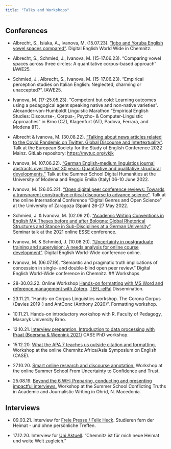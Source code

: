 ```yaml
---
title: "Talks and Workshops"
---
```


## Conferences

- Albrecht, S., Isiaka, A., Ivanova, M. (15.07.23). <a href="https://tuc.cloud/index.php/s/2dJMWmZCooa29gr" target="_blank">"Igbo and Yoruba English vowel spaces compared"</a>. Digital English World Wide in Chemnitz.

- Albrecht, S., Schmied, J., Ivanova, M. (15-17.06.23). "Comparing vowel spaces across three circles: A quantitative corpus-based approach" IAWE25.

- Schmied, J., Albrecht, S., Ivanova, M. (15-17.06.23). "Empirical perception studies on Italian English: Neglected, charming or unaccepted?". IAWE25.

- Ivanova, M. (17-25.05.23). "Competent but cold: Learning outcomes using a pedagogical agent speaking native and non-native varieties". Alexander-von-Humboldt Linguistic Marathon "Empirical English Studies: Discourse-, Corpus-, Psycho- & Computer-Linguistic Approaches" in Brno (CZ), Klagenfurt (AT), Padova, Ferrara, and Modena (IT).

- Albrecht & Ivanova, M. (30.08.22). <a href="https://tuc.cloud/index.php/s/AsrfXfmrxRiCHWK" target="_blank">"Talking about news articles related to the Covid Pandemic on Twitter. Global Discourse and Intertextuality"</a>. Talk at the European Society for the Study of English Conference 2022 Mainz. GitLab repository: <a href="https://mytuc.org/vkjk" target="_blank">https://mytuc.org/vkjk</a>

- Ivanova, M. (07.06.22). <a href="https://tuc.cloud/index.php/s/pxQeBZi3FStH8Ts" target="_blank">"German English-medium linguistics journal abstracts over the last 30 years: Quantitative and qualitative structural developments."</a> Talk at the Summer School Digital Humanities at the University of Modena and Reggio Emilia (Italy) 06-10 June 2022.

- Ivanova, M. (26.05.22). <a href="https://tuc.cloud/index.php/s/6RqXp8xbTty3gPP" target="_blank">"Open digital peer conference reviews: Towards a transparent constructive critical discourse to advance science"</a>. Talk at the online International Conference “Digital Genres and Open Science” at the University of Zaragoza (Spain) 26-27 May 2022.

- Schmied, J. & Ivanova, M. (02.09.21). <a href="https://tuc.cloud/index.php/s/gXmiikLmTz8Jn7t" target="_blank">"Academic Writing Conventions in English MA Theses before and after Bologna: Global Rhetorical Structures and Stance in Sub-Disciplines at a German University"</a>. Seminar talk at the 2021 online ESSE conference.

- Ivanova, M. & Schmied, J. (10.08.20). <a href="https://tuc.cloud/index.php/s/m52AtZEsi3p4jcW" target="_blank">"Uncertainty in postgraduate training and supervision: A needs analysis for online course development"</a>. Digital English World-Wide conference online.

- Ivanova, M. (06.07.19). “Semantic and pragmatic truth implications of concession in single- and double-blind open peer review.” Digital English World-Wide conference in Chemnitz.
## Workshops

- 28-30.03.22. Online Workshop <a href="https://tuc.cloud/index.php/s/onejf2Fiq7PrZ2e" target="_blank">Hands-on formatting with MS Word and reference management with Zotero</a>. <a href="https://www.tu-chemnitz.de/phil/english/sections/ling/TEFL-ePal/TEFL-ePal.php" target="_blank">TEFL-ePal</a> Dissemination.

- 23.11.21. "Hands-on Corpus Linguistics workshop. The Corona Corpus (Davies 2019-) and AntConc (Anthony 2020)". Formatting workshop.

- 10.11.21. Hands-on introductory workshop with R. Faculty of Pedagogy, Masaryk University Brno.

- 12.10.21. <a href="https://tuc.cloud/index.php/s/57EX9NsZNmE2Lsk" target="_blank">Interview preparation. Introduction to data processing with Praat (Boersma & Weenink 2021)</a> CASE PhD workshop.

- 15.12.20. <a href="https://tuc.cloud/index.php/s/AoFpm9DqE7dARg3" target="_blank">What the APA 7 teaches us outside citation and formatting.</a> Workshop at the online Chemnitz Africa/Asia Symposium on English (CASE).

- 27.10.20. <a href="https://tuc.cloud/index.php/s/aTwT4ieRHsNWocB" target="_blank">Smart online research and discourse annotation.</a> Workshop at the online Summer School From Uncertainty to Confidence and Trust.

- 25.08.19. <a href="https://tuc.cloud/index.php/s/e579X45oSzo6HoL" target="_blank">Beyond the 6 WH: Preparing, conducting and presenting impactful interviews.</a> Workshop at the Summer School Conflicting Truths in Academic and Journalistic Writing in Ohrid, N. Macedonia.

## Interviews

- 09.03.21. Interview for <a href="https://www.freiepresse.de/chemnitz/studieren-fern-der-heimat-und-ohne-pers-nliche-treffen-artikel11383443" target="_blank">Freie Presse / Felix Heck</a>. Studieren fern der Heimat - und ohne persönliche Treffen.

- 17.12.20. Interview for <a href="https://www.tu-chemnitz.de/tu/pressestelle/aktuell/10495" target="_blank">Uni Aktuell</a>. "Chemnitz ist für mich neue Heimat und weite Welt zugleich."
